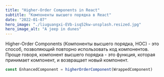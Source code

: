 ```yaml
---
title: "Higher-Order Components in React"
subtitle: "Компоненты высшего порядка в React"
date: "2022-01-07"
hero_image: "./liuguangxi-EVb-isq52kw-unsplash.resized.jpg"
hero_image_alt: "A jeep in dunes"
---
```


Higher-Order Components (Компоненты высшего порядка, HOC) - это способ, позволяющий повторно использовать код компонентов. <br />
Проще говоря, компонент высшего порядка - это функция, которая принимает компонент, и возвращает новый компонент.

```js
const EnhancedComponent = higherOrderComponent(WrappedComponent)
```
